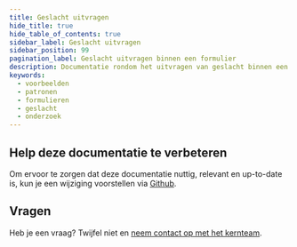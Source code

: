 ```yaml
---
title: Geslacht uitvragen
hide_title: true
hide_table_of_contents: true
sidebar_label: Geslacht uitvragen
sidebar_position: 99
pagination_label: Geslacht uitvragen binnen een formulier
description: Documentatie rondom het uitvragen van geslacht binnen een formulier
keywords:
  - voorbeelden
  - patronen
  - formulieren
  - geslacht
  - onderzoek
---
```


## Help deze documentatie te verbeteren

Om ervoor te zorgen dat deze documentatie nuttig, relevant en up-to-date is, kun je een wijziging voorstellen via [Github](https://github.com/nl-design-system/documentatie).

## Vragen

Heb je een vraag? Twijfel niet en [neem contact op met het kernteam](../../../project/kernteam.mdx).
